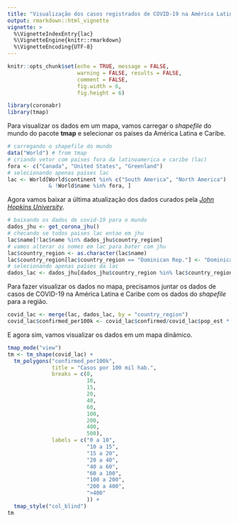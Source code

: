 ```yaml
---
title: "Visualização dos casos registrados de COVID-19 na América Latina"
output: rmarkdown::html_vignette
vignette: >
  %\VignetteIndexEntry{lac}
  %\VignetteEngine{knitr::rmarkdown}
  %\VignetteEncoding{UTF-8}
---
```


```r
knitr::opts_chunk$set(echo = TRUE, message = FALSE, 
                      warning = FALSE, results = FALSE, 
                      comment = FALSE, 
                      fig.width = 6, 
                      fig.height = 6)
```

```r
library(coronabr)
library(tmap)
```

Para visualizar os dados em um mapa, vamos carregar o _shapefile_ do mundo do pacote **tmap** e selecionar os países da América Latina e Caribe. 

```r
# carregando o shapefile do mundo
data("World") # from tmap
# criando vetor com paises fora da latinoamerica e caribe (lac)
fora <- c("Canada", "United States", "Greenland")
# selecionando apenas paises lac
lac <- World[World$continent %in% c("South America", "North America")
             & !World$name %in% fora, ]

```

Agora vamos baixar a última atualização dos dados curados pela [*John Hopkins University*](https://github.com/CSSEGISandData/COVID-19).

```r
# baixando os dados de covid-19 para o mundo
dados_jhu <- get_corona_jhu()
# checando se todos paises lac entao em jhu
lac$name[!lac$name %in% dados_jhu$country_region]
# vamos alterar os nomes em lac para bater com jhu
lac$country_region <- as.character(lac$name)
lac$country_region[lac$country_region == "Dominican Rep."] <- "Dominican Republic"
# selecionando apenas países da lac
dados_lac <- dados_jhu[dados_jhu$country_region %in% lac$country_region, ]
```

Para fazer visualizar os dados no mapa, precisamos juntar os dados de casos de COVID-19 na América Latina e Caribe com os dados do _shapefile_ para a região. 

```r
covid_lac <- merge(lac, dados_lac, by = "country_region")
covid_lac$confirmed_per100k <- covid_lac$confirmed/covid_lac$pop_est * 100000
```

E agora sim, vamos visualizar os dados em um mapa dinâmico. 

```r
tmap_mode("view")
tm <- tm_shape(covid_lac) +
  tm_polygons("confirmed_per100k", 
              title = "Casos por 100 mil hab.", 
              breaks = c(0,
                         10,
                         15,
                         20,
                         40,
                         60, 
                         100,
                         200,
                         400,
                         500), 
              labels = c("0 a 10", 
                         "10 a 15",
                         "15 a 20",
                         "20 a 40",
                         "40 a 60",
                         "60 a 100",
                         "100 a 200",
                         "200 a 400",
                         ">400"
                         )) +
  tmap_style("col_blind")
tm

```
